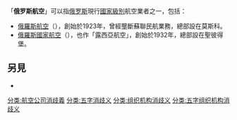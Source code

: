 「'''俄罗斯航空'''」可以指[[俄罗斯|俄罗斯]]現行[[國家航空公司|國家級別]]航空業者之一，包括：

* [[俄羅斯航空|俄羅斯航空]]（{{lang|ru-Latn|Aeroflot}}），創始於1923年，曾經壟斷蘇聯民航業務，總部設在莫斯科。
* [[俄羅斯國家航空|俄羅斯國家航空]]（{{lang|ru-Latn|Rossiya}}），也作「露西亞航空」，創始於1932年，總部設在聖彼得堡。

== 另見==
* {{link-en|圣卢西亚航空|St. Lucia Airways|-{zh-hans:圣卢西亚;zh-tw:聖露西亞;zh-hk:聖盧西亞;}-航空}}

{{disambig}}
[[分类:航空公司消歧義|分类:航空公司消歧義]]
[[分类:五字消歧义|分类:五字消歧义]]
[[分类:组织机构消歧义|分类:组织机构消歧义]]
[[分类:五字组织机构消歧义|分类:五字组织机构消歧义]]